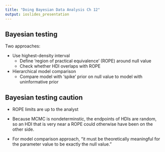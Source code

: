 ```yaml
---
title: "Doing Bayesian Data Analysis Ch 12"
output: ioslides_presentation
---
```


## Bayesian testing

Two approaches:

* Use highest-density interval
    + Define 'region of practical equivalence' (ROPE) around null value
    + Check whether HDI overlaps with ROPE  
    
* Hierarchical model comparison
    + Compare model with 'spike' prior on null value to model with uninformative 
    prior


## Bayesian testing caution

* ROPE limits are up to the analyst

* Because MCMC is nondeterminstic, the endpoints of HDIs are random, so an HDI 
that is very near a ROPE could otherwise have been on the other side.

* For model comparison approach, "it must be theoretically meaningful for the 
parameter value to be exactly the null value."